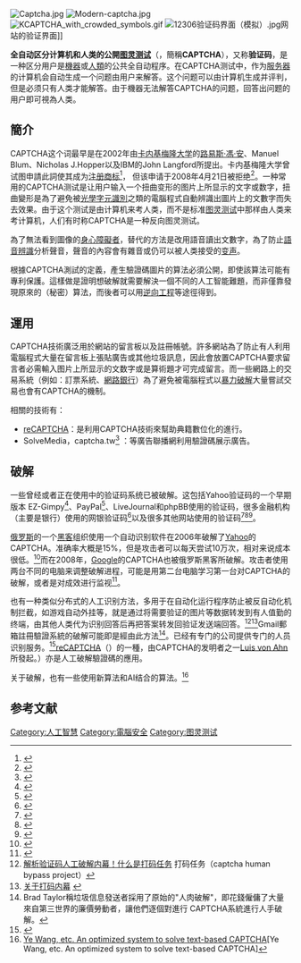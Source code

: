 {{Expand language|1=en|time=2022-06-30T06:34:38+00:00}}
{{noteTA
|G1=IT
}}
{{不是|校验码|校验和}}[[File:Captcha.jpg|frame]]
[[File:Modern-captcha.jpg|thumb]]
[[File:KCAPTCHA_with_crowded_symbols.gif|thumb]]
[[File:12306验证码界面（模拟）.jpg|thumb]]网站的验证界面]]

'''全自动区分计算机和人类的公開[[图灵测试|图灵测试]]'''（{{lang-en|'''C'''ompletely '''A'''utomated '''P'''ublic '''T'''uring test to tell '''C'''omputers and '''H'''umans '''A'''part}}，簡稱'''CAPTCHA'''），又称'''验证码'''，是一种区分用户是[[機器|機器]]或[[人類|人類]]的公共全自动程序。在CAPTCHA测试中，作为[[服务器|服务器]]的计算机会自动生成一个问题由用户来解答。这个问题可以由计算机生成并评判，但是必须只有人类才能解答。由于機器无法解答CAPTCHA的问题，回答出问题的用户即可視為人类。

== 簡介 ==
CAPTCHA这个词最早是在2002年由[[卡内基梅隆大学|卡内基梅隆大学]]的[[路易斯·馮·安|路易斯·馮·安]]、Manuel Blum、Nicholas J.Hopper以及IBM的John Langford所提出。卡内基梅隆大学曾试图申請此詞使其成为[[注册商标|注册商标]]<ref>{{cite news |first= |last= |authorlink= |coauthors= |title=Computer Literacy Tests: Are You Human? |url=http://www.time.com/time/magazine/article/0,9171,1812084,00.html |quote=The Carnegie Mellon team came back with the CAPTCHA. (It stands for "completely automated public Turing test to tell computers and humans apart"; no, the acronym doesn't really fit.) The point of the CAPTCHA is that reading those swirly letters is something that computers aren't very good at. |publisher=[[Time_(magazine)|Time (magazine)]] |date= |accessdate=2008-06-12 }}</ref>， 但该申请于2008年4月21日被拒绝<ref>{{cite web|url=http://tarr.uspto.gov/servlet/tarr?regser=serial&entry=78500434 |title=Latest Status of CAPTCHA Trademark Application |publisher=USPTO |date=2008-04-21 |accessdate=2008-12-21}}</ref>。一种常用的CAPTCHA测试是让用户输入一个扭曲变形的图片上所显示的文字或数字，扭曲變形是為了避免被[[光学字符识别|光學字元識別]]之類的電腦程式自動辨識出圖片上的文數字而失去效果。由于这个测试是由计算机来考人类，而不是标准[[图灵测试|图灵测试]]中那样由人类来考计算机，人们有时称CAPTCHA是一种反向图灵测试。

為了無法看到圖像的[[身心障礙者|身心障礙者]]，替代的方法是改用語音讀出文數字，為了防止[[語音辨識|語音辨識]]分析聲音，聲音的內容會有雜音或仍可以被人类接受的[[变声|变声]]。

根據CAPTCHA測試的定義，產生驗證碼圖片的算法必須公開，即使該算法可能有專利保護。這樣做是證明想破解就需要解決一個不同的人工智能難題，而非僅靠發現原來的（秘密）算法，而後者可以用[[逆向工程|逆向工程]]等途徑得到。

== 運用 ==
CAPTCHA技術廣泛用於網站的留言板以及註冊帳號。許多網站為了防止有人利用電腦程式大量在留言板上張貼廣告或其他垃圾訊息，因此會放置CAPTCHA要求留言者必需輸入图片上所显示的文数字或是算術題才可完成留言。而一些網路上的交易系統（例如：訂票系統、[[網路銀行|網路銀行]]）為了避免被電腦程式以[[暴力破解|暴力破解]]大量嘗試交易也會有CAPTCHA的機制。

相關的技術有：
* [[reCAPTCHA|reCAPTCHA]]：是利用CAPTCHA技術來幫助典籍數位化的進行。
* SolveMedia，captcha.tw<ref>{{cite web |url=http://captcha.tw |title=歡樂驗證碼 |publisher=captcha.tw |deadurl=yes |archiveurl=https://web.archive.org/web/20131014232632/http://captcha.tw/ |archivedate=2013-10-14 }}</ref> ：等廣告聯播網利用驗證碼展示廣告。

== 破解 ==
一些曾经或者正在使用中的验证码系统已被破解。这包括Yahoo验证码的一个早期版本 EZ-Gimpy<ref>{{cite web |first=Mori, |last=Greg |author2={{tsl|en|Jitendra Malik||Malik, Jitendra}} |url=http://www.cs.sfu.ca/~mori/research/gimpy/ |title=Breaking a Visual CAPTCHA |publisher=Simon Fraser University |date= |accessdate=2008-12-21 |archive-date=2019-03-23 |archive-url=https://web.archive.org/web/20190323061739/http://www.cs.sfu.ca/~mori/research/gimpy/ |dead-url=no }}</ref>、PayPal<ref>{{cite web|first=Kurt |last=Kluever |url=http://www.kloover.com/2008/05/12/breaking-the-paypalcom-captcha/ |title=Breaking the PayPal CAPTCHA |publisher=Kloover.com |date=2008-05-12 |accessdate=2008-12-21}}</ref>、LiveJournal和phpBB使用的验证码，很多金融机构（主要是银行）使用的网银验证码<ref name=eBankingCAPTCHAs_ACSAC2010>{{Cite conference | first = Shujun | last = Li | coauthors = Syed Amier Haider Shah, Muhammad Asad Usman Khan, Syed Ali Khayam, Ahmad-Reza Sadeghi and Roland Schmitz | title = Breaking e-Banking CAPTCHAs | booktitle = Proceedings of 26th Annual Computer Security Applications Conference (ACSAC 2010) | pages = 171–180 | publisher = ACM | date = 2010 | location = New York, NY, USA | url = http://www.acsac.org/2010/openconf/modules/request.php?module=oc_program&action=summary.php&id=53 | doi = 10.1145/1920261.1920288 }}</ref>以及很多其他网站使用的验证码<ref>{{cite web|first=Kurt |last=Kluever |url=http://www.kloover.com/2008/02/28/breaking-the-asp-security-image-generator/ |title=Breaking ASP Security Image Generator |publisher=Kloover.com |date=2008-02-28 |accessdate=2008-12-21}}</ref><ref>{{cite web |first=Sam |last=Hocevar |url=http://sam.zoy.org/pwntcha/ |title=PWNtcha - captcha decoder |publisher=Sam.zoy.org |date= |accessdate=2008-12-21}}</ref><ref>{{cite web |first=Kruglov |last=Sergei|url=http://www.captcha.ru/en/breakings/ |title=Defeating of some weak CAPTCHAs |publisher=Captcha.ru |date= |accessdate=2008-12-21}}</ref>。

[[俄罗斯|俄罗斯]]的一个[[黑客|黑客]]组织使用一个自动识别软件在2006年破解了[[Yahoo|Yahoo]]的CAPTCHA。准确率大概是15%，但是攻击者可以每天尝试10万次，相对来说成本很低。<ref>{{cite web |url=http://www.0x000000.com/?i=502 |title=Yahoo! CAPTCHA Cracked. |accessdate=2008-02-27 |date=2006 |publisher=0x000000 - THE HACKER WEBZINE |deadurl=yes |archiveurl=https://web.archive.org/web/20130719074134/http://0x000000.com/?i=502%2F |archivedate=2013-07-19 }}<!-- 此处正确链接是http://www.0x000000.com/?i=502，但已经失效。 --></ref>而在2008年，[[Google|Google]]的CAPTCHA也被俄罗斯黑客所破解。攻击者使用两台不同的电脑来调整破解进程，可能是用第二台电脑学习第一台对CAPTCHA的破解，或者是对成效进行监视<ref> {{cite web |url=http://www.websense.com/securitylabs/blog/blog.php?BlogID=174 |title=Google's CAPTCHA busted in recent spammer tactics |accessdate=2008-02-27 |date=2008-02-22 |publisher=Websense Security Labs |deadurl=yes |archiveurl=https://web.archive.org/web/20080228182620/http://www.websense.com/securitylabs/blog/blog.php?BlogID=174 |archivedate=2008-02-28 }}</ref>。

也有一种类似分布式的人工识别方法，多用于在自动化运行程序防止被反自动化机制拦截，如游戏自动外挂等，就是通过将需要验证的图片等数据转发到有人值勤的终端，由其他人类代为识别回答后再把答案转发回验证发送端回答。<ref >[http://blog.sina.com.cn/s/blog_579be2410100cwbd.html 解析验证码人工破解内幕！什么是打码任务] 打码任务（captcha human bypass project）</ref><ref>[http://wap.u8881.com/discuz/viewthread.php?tid=596634 关于打码内幕] {{webarchive|url=https://web.archive.org/web/20160305110547/http://wap.u8881.com/discuz/viewthread.php?tid=596634 |date=2016-03-05 }}</ref>Gmail郵箱註冊驗證系統的破解可能即是經由此方法<ref>[http://www.gseeker.com/50226711/googlecgmaileeccaeaece_141576.php ] {{Wayback|url=http://www.gseeker.com/50226711/googlecgmaileeccaeaece_141576.php# |date=20101228221052 }} Brad Taylor稱垃圾信息發送者採用了原始的"人肉破解"，即花錢僱傭了大量來自第三世界的廉價勞動者，讓他們逐個對進行 CAPTCHA系統進行人手破解。</ref>。已经有专门的公司提供专门的人员识别服务。<ref>{{cite web|title=验证码识别和代答题远程人工打码/软件识别云平台-知码网|url=http://www.zhima365.com/shownews.php?id=139|deadurl=yes|archiveurl=https://web.archive.org/web/20160304133117/http://www.zhima365.com/shownews.php?id=139|archivedate=2016-03-04}}</ref>[[reCAPTCHA|reCAPTCHA]]（{{tsl|en|Human-based computation|}}）的一種，由CAPTCHA的发明者之一[[Luis_von_Ahn|Luis von Ahn]]所發起。）亦是人工破解驗證碼的應用。

关于破解，也有一些使用新算法和AI结合的算法。<ref >[https://arxiv.org/abs/1806.07202# Ye Wang, etc. An optimized system to solve text-based CAPTCHA][Ye Wang, etc. An optimized system to solve text-based CAPTCHA]</ref>

== 参考文献 ==
{{Commonscat|Captcha}}
{{reflist}}

[[Category:人工智慧|Category:人工智慧]]
[[Category:電腦安全|Category:電腦安全]]
[[Category:图灵测试|Category:图灵测试]]